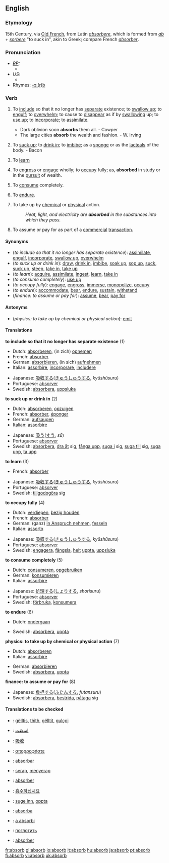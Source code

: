 ==English==

===Etymology===
15th Century, via [[Old French]], from Latin ''[[absorbere]]'', which is formed from ''[[ab]]'' + ''[[sorbere]]'' "to suck in", akin to Greek; compare French ''[[absorber]]''.

===Pronunciation===
* ''[[RP]]:''
** {{IPA|/əbˈzɔːb/; /əbˈsɔːb/}}
* ''US:''
** {{IPA|/æbˈzɔːrb/; /æbˈsɔːrb/}}
*Rhymes: [[Rhymes:English:-ɔː(r)b|-ɔː(r)b]]

===Verb===
{{en-verb}}

# {{transitive}} To [[include]] so that it no longer has [[separate]] existence; to [[swallow up]]; to [[engulf]]; to [[overwhelm]]; to cause to [[disappear]] as if by [[swallowing]] up; to [[use up]]; to [[incorporate]]; to [[assimilate]].
#* Dark oblivion soon '''absorbs''' them all. - Cowper
#* The large cities '''absorb''' the wealth and fashion. - W. Irving
# {{transitive}} To [[suck up]]; to [[drink in]]; to [[imbibe]]; as a [[sponge]] or as the [[lacteals]] of the body. - Bacon
# {{transitive}} To [[learn]]
# {{transitive}} To [[engross]] or [[engage]] wholly; to [[occupy]] fully; as, '''absorbed''' in study or in the [[pursuit]] of wealth.
# {{transitive}} To [[consume]] completely.
# {{transitive}} To [[endure]].
# {{transitive}} {{physics}} To take up by [[chemical]] or [[physical]] action.
#: ''Heat, light, and electricity are '''absorbed''' in the substances into which they pass.''
# {{transitive}} {{finance}} To assume or pay for as part of a [[commercial]] [[transaction]].

====Synonyms====
*(''to include so that it no longer has separate existence''): [[assimilate]], [[engulf]], [[incorporate]], [[swallow up]], [[overwhelm]]
*(''to suck up or drink in''): [[draw]], [[drink in]], [[imbibe]], [[soak up]], [[sop up]], [[suck]], [[suck up]], [[steep]], [[take in]], [[take up]]
*(''to learn''): [[acquire]], [[assimilate]], [[ingest]], [[learn]], [[take in]]
*(''to consume completely''): [[use up]]
*(''to occupy fully''): [[engage]], [[engross]], [[immerse]], [[monopolize]], [[occupy]]
*(''to endure''): [[accommodate]], [[bear]], [[endure]], [[sustain]], [[withstand]]
*(''finance: to assume or pay for''): [[assume]], [[bear]], [[pay for]]

====Antonyms====
*(''physics: to take up by chemical or physical action''): [[emit]]

====Translations====
'''to include so that it no longer has separate existence''' (1)
{{top}}
*Dutch: [[absorberen]], (in zich) [[opnemen]]
*French: [[absorber]]
*German: [[absorbieren]], (in sich) [[aufnehmen]]
*Italian: [[assorbire]], [[incorporare]], [[includere]]
{{mid}}
*Japanese: [[吸収する]]([[きゅうしゅう]]する, ''kyūshūsuru'')
*Portuguese: [[absorver]]
*Swedish: [[absorbera]], [[uppsluka]]
{{bottom}}

'''to suck up or drink in''' (2)
{{top}}
*Dutch: [[absorberen]], [[opzuigen]]
*French: [[absorber]], [[éponger]]
*German: [[aufsaugen]]
*Italian: [[assorbire]]
{{mid}}
*Japanese: [[吸う]]([[すう]], ''sū'')
*Portuguese: [[absorver]]
*Swedish: [[absorbera]], [[dra åt]] sig, [[fånga upp]], [[suga i]] sig, [[suga till]] sig, [[suga upp]], [[ta upp]]
{{bottom}}

'''to learn''' (3)
{{top}}
*French: [[absorber]]
{{mid}}
*Japanese: [[吸収する]]([[きゅうしゅう]]する, ''kyūshūsuru'')
*Portuguese: [[absorver]]
*Swedish: [[tillgodogöra]] sig
{{bottom}}

'''to occupy fully''' (4)
{{top}}
*Dutch: [[verdiepen]], [[bezig houden]]
*French: [[absorber]]
*German: (ganz) [[in Anspruch nehmen]], [[fesseln]]
*Italian: [[assorto]]
{{mid}}
*Japanese: [[吸収する]]([[きゅうしゅう]]する, ''kyūshūsuru'')
*Portuguese: [[absorver]]
*Swedish: [[engagera]], [[fängsla]], [[helt]] [[uppta]], [[uppsluka]]
{{bottom}}

'''to consume completely''' (5)
{{top}}
*Dutch: [[consumeren]], [[opgebruiken]]
*German: [[konsumieren]]
*Italian: [[assorbire]]
{{mid}}
*Japanese: [[処理する]]([[しょり]]する, ''shorisuru'')
*Portuguese: [[absorver]]
*Swedish: [[förbruka]], [[konsumera]]
{{bottom}}

'''to endure''' (6)
{{top}}
*Dutch: [[ondergaan]]
{{mid}}
*Swedish: [[absorbera]], [[uppta]]
{{bottom}}

'''physics: to take up by chemical or physical action''' (7)
{{top}}
*Dutch: [[absorberen]]
*Italian: [[assorbire]] 
{{mid}}
*German: [[absorbieren]]
*Swedish: [[absorbera]], [[uppta]]
{{bottom}}

'''finance: to assume or pay for''' (8)
{{top}}
{{mid}}
*Japanese: [[負担する]]([[ふたん]]する, ''futansuru'')
*Swedish: [[absorbera]], [[bestrida]], [[påtaga]] sig
{{bottom}}

====Translations to be checked====
{{checktrans}}
*{{ttbc|Albanian}}: [[gëlltis]], [[thith]], [[gëlltit]], [[gulçoj]]
*{{ttbc|Arabic}}: [[امتصّت]]
*{{ttbc|Chinese}}: [[吸收]]
*{{ttbc|Greek}}: [[απορροφήστε]]
*{{ttbc|Ido}}: [[absorbar]]
*{{ttbc|Indonesian}}: [[serap]], [[serap|menyerap]]
*{{ttbc|Interlingua}}: [[absorber]]
*{{ttbc|Korean}}: [[흡수하십시요]]
*{{ttbc|Norwegian}}: [[suge inn]], [[oppta]]
*{{ttbc|Novial}}: [[absorba]]
*{{ttbc|Romanian}}: [[a absorbi]]
*{{ttbc|Russian}}: [[поглотить]]
*{{ttbc|Spanish}}: [[absorber]]

[[fr:absorb]]
[[gl:absorb]]
[[io:absorb]]
[[it:absorb]]
[[hu:absorb]]
[[ja:absorb]]
[[pt:absorb]]
[[fi:absorb]]
[[vi:absorb]]
[[uk:absorb]]